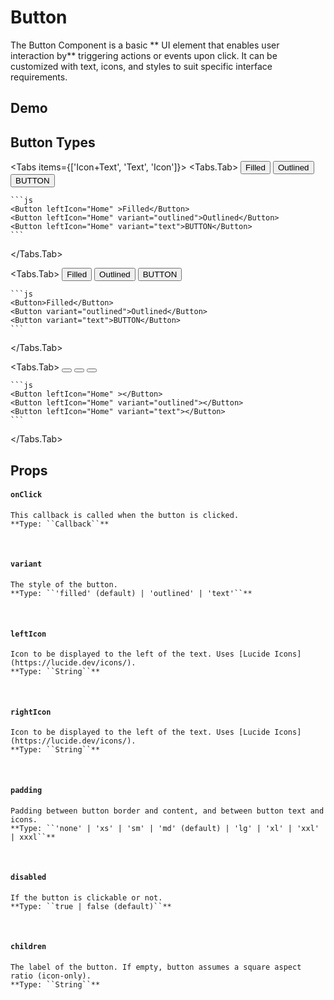 
# Button
The Button Component is a basic **  UI element that enables user interaction by** triggering actions or events upon click. It can be customized with text, icons, and styles to suit specific interface requirements.

## Demo
 
<ButtonEditor />

## Button Types
<Tabs items={['Icon+Text', 'Text', 'Icon']}>
  <Tabs.Tab>
    <Container paddingVer="md" gap="sm" justify="space-evenly" direction="row">
        <Button leftIcon="Home" >Filled</Button>
        <Button leftIcon="Home" variant="outlined">Outlined</Button>
        <Button leftIcon="Home" variant="text">BUTTON</Button>
    </Container>

    ```js
    <Button leftIcon="Home" >Filled</Button>
    <Button leftIcon="Home" variant="outlined">Outlined</Button>
    <Button leftIcon="Home" variant="text">BUTTON</Button>
    ```
  </Tabs.Tab>

  <Tabs.Tab>
     <Container paddingVer="md" gap="sm" justify="space-evenly" direction="row">
        <Button>Filled</Button>
        <Button variant="outlined">Outlined</Button>
        <Button variant="text">BUTTON</Button>
    </Container>

    ```js
    <Button>Filled</Button>
    <Button variant="outlined">Outlined</Button>
    <Button variant="text">BUTTON</Button>
    ```
  </Tabs.Tab>
  
  <Tabs.Tab>
    <Container paddingVer="md" gap="sm" justify="space-evenly" direction="row">
        <Button leftIcon="Home" ></Button>
        <Button leftIcon="Home" variant="outlined"></Button>
        <Button leftIcon="Home" variant="text"></Button>
    </Container>

    ```js
    <Button leftIcon="Home" ></Button>
    <Button leftIcon="Home" variant="outlined"></Button>
    <Button leftIcon="Home" variant="text"></Button>
    ```
  </Tabs.Tab>
</Tabs>


## Props
  #### ``onClick``
    This callback is called when the button is clicked.  
    **Type: ``Callback``**  
  <br />

  #### ``variant``
    The style of the button.  
    **Type: ``'filled' (default) | 'outlined' | 'text'``**  
  <br />

  #### ``leftIcon``
    Icon to be displayed to the left of the text. Uses [Lucide Icons](https://lucide.dev/icons/).  
    **Type: ``String``**
  <br />

  #### ``rightIcon``  
    Icon to be displayed to the left of the text. Uses [Lucide Icons](https://lucide.dev/icons/).  
    **Type: ``String``**
  <br />

  #### ``padding``
    Padding between button border and content, and between button text and icons.  
    **Type: ``'none' | 'xs' | 'sm' | 'md' (default) | 'lg' | 'xl' | 'xxl' | xxxl``**
  <br />

  #### ``disabled``
    If the button is clickable or not.  
    **Type: ``true | false (default)``**
  <br />

  #### ``children``
    The label of the button. If empty, button assumes a square aspect ratio (icon-only).  
    **Type: ``String``**